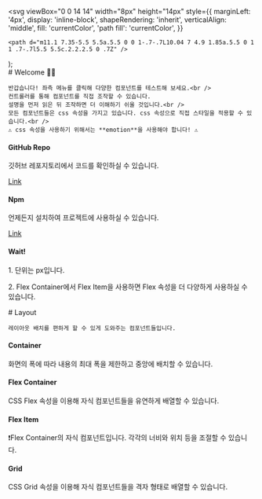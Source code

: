 
  <svg
    viewBox="0 0 14 14"
    width="8px"
    height="14px"
    style={{
      marginLeft: '4px',
      display: 'inline-block',
      shapeRendering: 'inherit',
      verticalAlign: 'middle',
      fill: 'currentColor',
      'path fill': 'currentColor',
    }}
  >
    <path d="m11.1 7.35-5.5 5.5a.5.5 0 0 1-.7-.7L10.04 7 4.9 1.85a.5.5 0 1 1 .7-.7l5.5 5.5c.2.2.2.5 0 .7Z" />
  </svg>
);

<Meta title="Instruction" />

<div className="sb-container">
  <div className='sb-section-title'>
    # Welcome 👋🏻

    반갑습니다! 좌측 메뉴를 클릭해 다양한 컴포넌트를 테스트해 보세요.<br />
    컨트롤러를 통해 컴포넌트를 직접 조작할 수 있습니다.
    설명을 먼저 읽은 뒤 조작하면 더 이해하기 쉬울 것입니다.<br />
    모든 컴포넌트들은 css 속성을 가지고 있습니다. css 속성으로 직접 스타일을 적용할 수 있습니다.<br />
    ⚠️ css 속성을 사용하기 위해서는 **emotion**을 사용해야 합니다! ⚠️

  </div>
  
  <div className="sb-section">
    <div className="sb-section-item">
      <h4 className="sb-section-item-heading">GitHub Repo</h4>
      <p className="sb-section-item-paragraph">깃허브 레포지토리에서 코드를 확인하실 수 있습니다.</p>
      <a
        href="https://github.com/feb-dain/layout-component"
        target="_blank"
      >Link<RightArrow /></a>
    </div>
    <div className="sb-section-item">
      <h4 className="sb-section-item-heading">Npm</h4>
      <p className="sb-section-item-paragraph">언제든지 설치하여 프로젝트에 사용하실 수 있습니다.</p>
      <a
        href="https://www.npmjs.com/package/yummy-design-component"
        target="_blank"
      >Link<RightArrow /></a>
    </div>
  </div>
</div>

<div className="sb-addon">
  <div className="sb-addon-text">
    <h4>Wait!</h4>
    <p>1. 단위는 px입니다.</p>
    <p>2. Flex Container에서 Flex Item을 사용하면 Flex 속성을 더 다양하게 사용하실 수 있습니다.</p>
  </div>
  <div className="sb-addon-img"></div>
</div>

<div className="sb-container">
  <div className='sb-section-title'>
    # Layout

    레이아웃 배치를 편하게 할 수 있게 도와주는 컴포넌트들입니다.

  </div>

  <div className="sb-section">
    <div className="sb-features-grid">
      <div className="sb-grid-item">
        <h4 className="sb-section-item-heading">Container</h4>
        <p className="sb-section-item-paragraph"> 화면의 폭에 따라 내용의 최대 폭을 제한하고 중앙에 배치할 수 있습니다. </p>
      </div>
      <div className="sb-grid-item">
        <h4 className="sb-section-item-heading">Flex Container</h4>
        <p className="sb-section-item-paragraph">CSS Flex 속성을 이용해 자식 컴포넌트들을 유연하게 배열할 수 있습니다.</p>
      </div>
      <div className="sb-grid-item">
        <h4 className="sb-section-item-heading">Flex Item</h4>
        <p className="sb-section-item-paragraph">
          ❗Flex Container의 자식 컴포넌트입니다. 각각의 너비와 위치 등을 조절할 수 있습니다.
        </p>
      </div>
      <div className="sb-grid-item">
        <h4 className="sb-section-item-heading">Grid</h4>
        <p className="sb-section-item-paragraph">
          CSS Grid 속성을 이용해 자식 컴포넌트들을 격자 형태로 배열할 수 있습니다.
        </p>
      </div>
    </div>
  </div>
</div>

<style>
  {`
  .sb-container {
    margin-bottom: 48px;
  }

  .sb-section {
    width: 100%;
    display: flex;
    flex-direction: row;
    gap: 20px;
  }

  img {
    object-fit: cover;
  }

  .sb-section-title {
    margin-bottom: 32px;
  }

  .sb-section a:not(h1 a, h2 a, h3 a) {
    font-size: 14px;
  }

  .sb-section-item, .sb-grid-item {
    flex: 1;
    display: flex;
    flex-direction: column;
  }

  .sb-section-item-heading {
    padding-top: 20px !important;
    padding-bottom: 5px !important;
    margin: 0 !important;
  }
  .sb-section-item-paragraph {
    margin: 0;
    padding-bottom: 10px;
  }

  .sb-chevron {
    margin-left: 5px;
  }

  .sb-features-grid {
    display: grid;
    grid-template-columns: repeat(2, 1fr);
    grid-gap: 32px 20px;
  }

  .sb-socials {
    display: grid;
    grid-template-columns: repeat(4, 1fr);
  }

  .sb-socials p {
    margin-bottom: 10px;
  }

  .sb-explore-image {
    max-height: 32px;
    align-self: flex-start;
  }

  .sb-addon {
    width: 100%;
    display: flex;
    align-items: center;
    position: relative;
    background-color: #EEF3F8;
    border-radius: 5px;
    border: 1px solid rgba(0, 0, 0, 0.05);
    background: #EEF3F8;
    height: 180px;
    margin-bottom: 48px;
    overflow: hidden;
  }

  .sb-addon-text {
    padding-left: 48px;
  }

  .sb-addon-text h4 {
    padding-top: 0px;
  }

  .sb-addon-img {
    position: absolute;
    left: 345px;
    top: 0;
    height: 100%;
    width: 200%;
    overflow: hidden;
  }

  .sb-addon-img img {
    width: 650px;
    transform: rotate(-15deg);
    margin-left: 40px;
    margin-top: -72px;
    box-shadow: 0 0 1px rgba(255, 255, 255, 0);
    backface-visibility: hidden;
  }

  @media screen and (max-width: 800px) {
    .sb-addon-img {
      left: 300px;
    }
  }

  @media screen and (max-width: 600px) {
    .sb-section {
      flex-direction: column;
    }

    .sb-features-grid {
      grid-template-columns: repeat(1, 1fr);
    }

    .sb-socials {
      grid-template-columns: repeat(2, 1fr);
    }

    .sb-addon {
      height: 280px;
      align-items: flex-start;
      padding-top: 32px;
      overflow: hidden;
    }

    .sb-addon-text {
      padding-left: 24px;
    }

    .sb-addon-img {
      right: 0;
      left: 0;
      top: 130px;
      bottom: 0;
      overflow: hidden;
      height: auto;
      width: 124%;
    }

    .sb-addon-img img {
      width: 1200px;
      transform: rotate(-12deg);
      margin-left: 0;
      margin-top: 48px;
      margin-bottom: -40px;
      margin-left: -24px;
    }
  }
  `}
</style>
